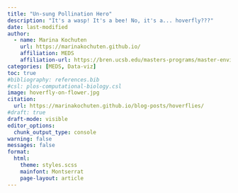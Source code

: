 ```yaml
---
title: "Un-sung Pollination Hero"
description: "It's a wasp! It's a bee! No, it's a... hoverfly???"
date: last-modified
author:
  - name: Marina Kochuten
    url: https://marinakochuten.github.io/
    affiliation: MEDS
    affiliation-url: https://bren.ucsb.edu/masters-programs/master-environmental-data-science
categories: [MEDS, Data-viz]
toc: true
#bibliography: references.bib
#csl: plos-computational-biology.csl
image: hoverfly-on-flower.jpg
citation:
  url: https://marinakochuten.github.io/blog-posts/hoverflies/
#draft: true
draft-mode: visible
editor_options: 
  chunk_output_type: console
warning: false 
messages: false
format:
  html:
    theme: styles.scss
    mainfont: Montserrat
    page-layout: article
---
```

